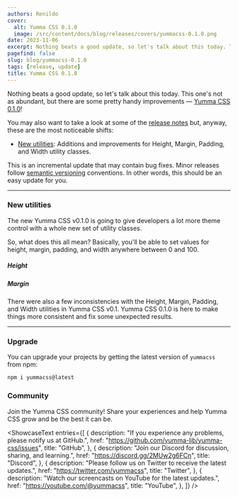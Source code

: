 ```yaml
---
authors: Renildo
cover:
  alt: Yumma CSS 0.1.0
  image: /src/content/docs/blog/releases/covers/yummacss-0.1.0.png
date: 2023-11-06
excerpt: Nothing beats a good update, so let's talk about this today. This one's not as abundant, but there are some pretty handy improvements — [Yumma CSS 0.1.0](https://github.com/yumma-lib/yumma-css/releases/tag/v0.1.0)!
pagefind: false
slug: blog/yummacss-0.1.0
tags: [release, update]
title: Yumma CSS 0.1.0
---
```


Nothing beats a good update, so let's talk about this today. This one's not as abundant, but there are some pretty handy improvements — [Yumma CSS 0.1.0](https://github.com/yumma-lib/yumma-css/releases/tag/v0.1.0)!

You may also want to take a look at some of the [release notes](https://github.com/yumma-lib/yumma-css/releases/tag/v0.1.0) but, anyway, these are the most noticeable shifts:

- [New utilities](#new-utilities): Additions and improvements for Height, Margin, Padding, and Width utility classes.

This is an incremental update that may contain bug fixes. Minor releases follow [semantic versioning](https://docs.npmjs.com/about-semantic-versioning) conventions. In other words, this should be an easy update for you.

---

### New utilities

The new Yumma CSS v0.1.0 is going to give developers a lot more theme control with a whole new set of utility classes.

So, what does this all mean? Basically, you'll be able to set values for height, margin, padding, and width anywhere between 0 and 100.

##### Height

<Tabs>
  <TabItem value="now" label="Now">
    <Utility
      classPrefix="h-"
      classValues={["height"]}
      range={100}
      increment={0.25}
      unit="rem"
    />
  </TabItem>
  <TabItem value="then" label="Then">
    <Utility
      data={[
        {
          className: "h-0",
          properties: ["height: 0rem;"],
        },
        {
          className: "h-1",
          properties: ["height: 0.25rem;"],
        },
        {
          className: "h-2",
          properties: ["height: 0.5rem;"],
        },
        {
          className: "h-3",
          properties: ["height: 1rem;"],
        },
        {
          className: "h-4",
          properties: ["height: 1.5rem;"],
        },
        {
          className: "h-5",
          properties: ["height: 2rem;"],
        },
        {
          className: "h-10",
          properties: ["height: 4.5rem;"],
        },
        {
          className: "h-20",
          properties: ["height: 9.5rem;"],
        },
        {
          className: "h-30",
          properties: ["height: 14.5rem;"],
        },
        {
          className: "h-40",
          properties: ["height: 19.5rem;"],
        },
        {
          className: "h-50",
          properties: ["height: 24.5rem;"],
        },
        {
          className: "h-55",
          properties: ["height: 25rem;"],
        },
        {
          className: "h-60",
          properties: ["height: 25.5rem;"],
        },
        {
          className: "h-65",
          properties: ["height: 26rem;"],
        },
        {
          className: "h-70",
          properties: ["height: 26.5rem;"],
        },
        {
          className: "h-75",
          properties: ["height: 27rem;"],
        },
        {
          className: "h-80",
          properties: ["height: 27.5rem;"],
        },
        {
          className: "h-85",
          properties: ["height: 28rem;"],
        },
        {
          className: "h-90",
          properties: ["height: 28.5rem;"],
        },
        {
          className: "h-95",
          properties: ["height: 29rem;"],
        },
        {
          className: "h-100",
          properties: ["height: 29.5rem;"],
        },
      ]}
    />
  </TabItem>
</Tabs>

##### Margin

<Tabs>
  <TabItem value="now" label="Now">
    <Utility
      classPrefix="m-"
      classValues={["margin"]}
      range={100}
      increment={0.75}
      unit="rem"
    />
  </TabItem>
  <TabItem value="then" label="Then">
    <Utility
      data={[
        {
          className: "m-0",
          properties: ["margin: 0rem;"],
        },
        {
          className: "m-1",
          properties: ["margin: 0.75rem;"],
        },
        {
          className: "m-2",
          properties: ["margin: 1.5rem;"],
        },
        {
          className: "m-3",
          properties: ["margin: 3rem;"],
        },
        {
          className: "m-4",
          properties: ["margin: 4.5rem;"],
        },
        {
          className: "m-5",
          properties: ["margin: 6rem;"],
        },
        {
          className: "m-10",
          properties: ["margin: 13.5rem;"],
        },
        {
          className: "m-20",
          properties: ["margin: 28.5rem;"],
        },
        {
          className: "m-30",
          properties: ["margin: 43.5rem;"],
        },
        {
          className: "m-40",
          properties: ["margin: 58.5rem;"],
        },
        {
          className: "m-50",
          properties: ["margin: 73.5rem;"],
        },
        {
          className: "m-55",
          properties: ["margin: 75rem;"],
        },
        {
          className: "m-60",
          properties: ["margin: 76.5rem;"],
        },
        {
          className: "m-65",
          properties: ["margin: 78rem;"],
        },
        {
          className: "m-70",
          properties: ["margin: 79.5rem;"],
        },
        {
          className: "m-75",
          properties: ["margin: 81rem;"],
        },
        {
          className: "m-80",
          properties: ["margin: 82.5rem;"],
        },
        {
          className: "m-85",
          properties: ["margin: 84rem;"],
        },
        {
          className: "m-90",
          properties: ["margin: 85.5rem;"],
        },
        {
          className: "m-95",
          properties: ["margin: 87rem;"],
        },
        {
          className: "m-100",
          properties: ["margin: 88.5rem;"],
        },
        {
          className: "m-auto",
          properties: ["margin: auto;"],
        },
      ]}
    />
  </TabItem>
</Tabs>

There were also a few inconsistencies with the Height, Margin, Padding, and Width utilities in Yumma CSS v0.1. Yumma CSS 0.1.0 is here to make things more consistent and fix some unexpected results.

---

### Upgrade

You can upgrade your projects by getting the latest version of `yummacss` from npm:

```bash
npm i yummacss@latest
```

### Community

Join the Yumma CSS community! Share your experiences and help Yumma CSS grow and be the best it can be.

<ShowcaseText
  entries={[
    {
      description:
        "If you experience any problems, please notify us at GitHub.",
      href: "https://github.com/yumma-lib/yumma-css/issues",
      title: "GitHub",
    },
    {
      description: "Join our Discord for discussion, sharing, and learning.",
      href: "https://discord.gg/2MUw2g6FCn",
      title: "Discord",
    },
    {
      description: "Please follow us on Twitter to receive the latest updates.",
      href: "https://twitter.com/yummacss",
      title: "Twitter",
    },
    {
      description: "Watch our screencasts on YouTube for the latest updates.",
      href: "https://youtube.com/@yummacss",
      title: "YouTube",
    },
  ]}
/>
